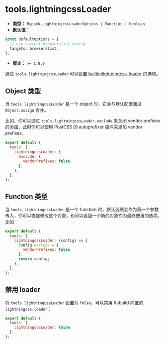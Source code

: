 # tools.lightningcssLoader

- **类型：** `Rspack.LightningcssLoaderOptions | Function | boolean`
- **默认值：**

```ts
const defaultOptions = {
  // use current browserslist config
  targets: browserslist,
};
```

- **版本：** `>= 1.0.0`

通过 `tools.lightningcssLoader` 可以设置 [builtin:lightningcss-loader](https://rspack.dev/guide/features/builtin-lightningcss-loader) 的选项。

## Object 类型

当 `tools.lightningcssLoader` 是一个 object 时，它会与默认配置通过 `Object.assign` 合并。

比如，你可以通过 `tools.lightningcssLoader.exclude` 来关闭 vendor prefixes 的添加，此时你可以使用 PostCSS 的 autoprefixer 插件来添加 vendor prefixes。

```js
export default {
  tools: {
    lightningcssLoader: {
      exclude: {
        vendorPrefixes: false,
      },
    },
  },
};
```

## Function 类型

当 `tools.lightningcssLoader` 是一个 function 时，默认选项会作为第一个参数传入，你可以直接修改这个对象，也可以返回一个新的对象作为最终使用的选项。比如：

```js
export default {
  tools: {
    lightningcssLoader: (config) => {
      config.exclude = {
        vendorPrefixes: false,
      };
      return config;
    },
  },
};
```

## 禁用 loader

将 `tools.lightningcssLoader` 设置为 `false`，可以禁用 Rsbuild 内置的 `lightningcss-loader`：

```js
export default {
  tools: {
    lightningcssLoader: false,
  },
};
```
